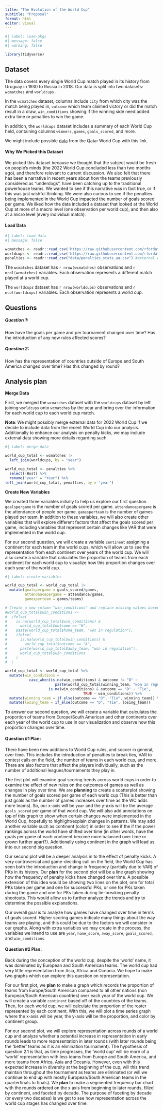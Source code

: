 ```yaml
---
title: "The Evolution of the World Cup"
subtitle: "Proposal"
format: html
editor: visual
---
```


```r
#| label: load-pkgs
#| message: false
#| warning: false

library(tidyverse)
```

## Dataset

The data covers every single World Cup match played in its history from Uruguay in 1930 to Russia in 2018. Our data is split into two datasets: `wcmatches` and `worldcups` .

In the `wcmatches` dataset, columns include `city` from which city was the match being played in, `outcome` which team claimed victory or did the match result in a draw, `win_conditions` showing if the winning side need added extra time or penalties to win the game.

In addition, the `worldcups` dataset includes a summary of each World Cup held, containing columns `winners`, `games`, `goals_scored`, and more.

We might include possible [data](https://www.kaggle.com/datasets/die9origephit/fifa-world-cup-2022-complete-dataset) from the Qatar World Cup with this link.

#### Why We Picked this Dataset

We picked this dataset because we thought that the subject would be fresh on people's minds (the 2022 World Cup concluded less than two months ago), and therefore relevant to current discussion. We also felt that there has been a narrative in recent years about how the teams previously considered as "underdogs", have been catching up to the traditional powerhouse teams. We wanted to see if this narrative was in fact true, or if this was just wishful thinking. We were also curious to see if the penalties being implemented in the World Cup impacted the number of goals scored per game. We liked how the data included a dataset that looked at the World Cup at more of a macro level (one observation per world cup), and then also at a micro level (every individual match).

#### Load Data

```r
#| label: load-data
#| message: false

wcmatches <- readr::read_csv('https://raw.githubusercontent.com/rfordatascience/tidytuesday/master/data/2022/2022-11-29/wcmatches.csv')
worldcups <- readr::read_csv('https://raw.githubusercontent.com/rfordatascience/tidytuesday/master/data/2022/2022-11-29/worldcups.csv')
penalties <- readr::read_csv("data/penalties_stats_aa.csv") #external data from kaggle
```

The `wcmatches` dataset has `r nrow(wcmatches)` observations and `r ncol(wcmatches)` variables. Each observation represents a different match played at a world cup.

The `worldcups` dataset has `r nrow(worldcups)` observations and `r ncol(worldcups)` variables. Each observation represents a world cup.

## Questions

##### Question 1:

How have the goals per game and per tournament changed over time? Has the introduction of any new rules affected scores?

##### Question 2:

How has the representation of countries outside of Europe and South America changed over time? Has this changed by round?

## Analysis plan

**Merge Data**

First, we merged the `wcmatches` dataset with the `worldcups` dataset by left joining `worldcups` onto `wcmatches` by the year and bring over the information for each world cup to each world cup match.

**Note**: We might possibly merge external data for 2022 World Cup if we decide to include data from the recent World Cup into our analysis. Additionally to enhance our analysis on penalty kicks, we may include external data showing more details regarding such.

```r
#| label: merge-data

world_cup_total <- wcmatches |>
  left_join(worldcups, by = "year")

world_cup_total <- penalties %>%
  select(-Host) %>%
  rename('year' = "Year") %>%
left_join(world_cup_total, penalties, by = 'year')
```

**Create New Variables**

We created three variables initially to help us explore our first question. `goalspergame` is the number of goals scored per game. `attendancepergame` is the attendance of people per game. `gamesperteam` is the number of games played per team. In addition to these variables, we will also create other variables that will explore different factors that affect the goals scored per game, including variables that represent certain changes like VAR that were implemented in the world cup.

For our second question, we will create a variable `continent` assigning a continent for each team in the world cups, which will allow us to see the representation from each continent over years of the world cup. We will also create a variable that calculates the proportion of teams from each continent for each world cup to visualize how this proportion changes over each year of the world cup.

```r
#| label: create-variables

world_cup_total <- world_cup_total |>
  mutate(goalspergame = goals_scored/games,
         attendancepergame = attendance/games,
         gamesperteam = games/teams)
```

```r
# Create a new column "win_conditions" and replace missing values based on the value in the "outcome" column
#world_cup_total$win_conditions <-
#  ifelse(
#    is.na(world_cup_total$win_conditions) &
#      world_cup_total$outcome == "H",
#    paste(world_cup_total$home_team, "won in regulation"),
#    ifelse(
#      is.na(world_cup_total$win_conditions) &
#        world_cup_total$outcome == "A",
#      paste(world_cup_total$away_team, "won in regulation"),
#      world_cup_total$win_conditions
#    )
#  )

world_cup_total <- world_cup_total %>%
  mutate(win_conditions = 
           case_when(is.na(win_conditions) & outcome != "D" ~ 
                       paste(world_cup_total$winning_team, "won in regulation"),
                    is.na(win_conditions) & outcome == "D" ~ "Tie",
                                    TRUE ~ win_conditions)) %>%
  mutate(winning_team = if_else(outcome == "D", "Tie", winning_team)) %>%
  mutate(losing_team = if_else(outcome == "D", "Tie", losing_team))
```

To answer our second question, we will create a variable that calculates the proportion of teams from Europe/South American and other continents over each year of the world cup to use in our visualization and observe how this proportion changes over time.

#### Question #1 Plan:

There have been new additions to World Cup rules, and soccer in general, over time. This includes the introduction of penalties to break ties, VAR to contest calls on the field, the number of teams in each world cup, and more. There are also factors that affect the players individually, such as the number of additional leagues/tournaments they play in.

The first plot will examine goal scoring trends across world cups in order to examine the effect of new rules on the outcomes of games as well as changes in play over time. We are **planning** to create a scatterplot showing the number of goals scored per game of each world cup (This is better than just goals as the number of games increases over time as the WC adds more teams). So, our x-axis will be `year` and the y-axis will be the average `goals_scored` per game of that world cup. We will also add annotations on top of this graph to show when certain changes were implemented in the World Cup, hopefully to highlight/explain changes in patterns. We may add another variable such as continent (color) in order to see if the if the power rankings across the world have shifted over time (in other words, have the goals per game of each continent become more balanced over time or grown further apart?). Additionally using continent in the graph will lead us into our second big question.

Our second plot will be a deeper analysis in to the effect of penalty kicks. A very controversial and game-deciding call on the field, the World Cup has seen both the introduction and change in frequency (partially due to VAR) of PKs in its history. Our **plan** for the second plot will be a line graph showing how the frequency of penalty kicks have changed over time. A possible extension of this idea would be showing two lines on the plot, one for total PKs taken per game and one for successful PKs, or one for PKs taken during the game and one for PKs taken during tie-breaking penalty shootouts. This would allow us to further analyze the trends and try to determine the possible explanations.

Our overall goal is to analyze how games have changed over time in terms of goals scored. Higher scoring games indicate many things about the way teams are playing, and this could be due to the factors we will consider in our graphs. Along with extra variables we may create in the process, the variables we intend to use are `year`, `home_score`, `away_score`, `goals_scored`, and `win_conditions`.

#### Question #2 Plan:

Back during the conception of the world cup, despite the 'world' name, it was dominated by European and South American teams. The world cup had very little representation from Asia, Africa and Oceania. We hope to make two graphs which can explore this question on representation. 

For our first plot, we **plan** to make a graph which records the proportion of teams from Europe/South American compared to all other nations (non European/South American countries) over each year of the world cup. We will create a variable `continent` based off of the countries of the teams. Then, for each world cup, we will calculate the proportion of the roster represented by each continent. With this, we will plot a time series graph where the x-axis will be year, the y-axis will be the proportion, and color by continent group.

For our second plot, we will explore representation across rounds of a world cup and analyze whether a potential increase in representation in early rounds leads to more representation in later rounds (with later rounds being the 'better' teams as it is an elimination tournament). The hypothesis of question 2.1 is that, as time progresses, the 'world cup' will be more of a 'world' representation with less teams from Europe and South America, and more teams from Africa, Asia and Oceania. However, even with this expected increase in diversity at the beginning of the cup, will this trend maintain throughout the tournament as teams are eliminated (or will we continue to end up with mostly European/South American teams in the quarterfinals to finals). We **plan** to make a segmented frequency bar chart with the rounds ordered on the x axis from beginning to later rounds, filled by continent, and faceted by decade. The purpose of faceting by decade (or every two decades) is we get to see how representation across the world cup stages has changed over time.
